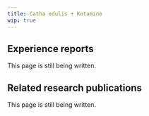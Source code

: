 ---
title: Catha edulis + Ketamine
wip: true
---

## Experience reports

This page is still being written.

## Related research publications

This page is still being written.


